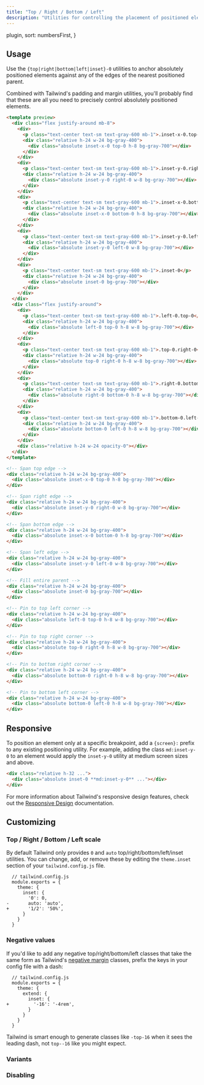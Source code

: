 ```yaml
---
title: "Top / Right / Bottom / Left"
description: "Utilities for controlling the placement of positioned elements."
---
```



  plugin,
  sort: numbersFirst,
}

## Usage

Use the `{top|right|bottom|left|inset}-0` utilities to anchor absolutely positioned elements against any of the edges of the nearest positioned parent.

Combined with Tailwind's padding and margin utilities, you'll probably find that these are all you need to precisely control absolutely positioned elements.

```html
<template preview>
  <div class="flex justify-around mb-8">
    <div>
      <p class="text-center text-sm text-gray-600 mb-1">.inset-x-0.top-0</p>
      <div class="relative h-24 w-24 bg-gray-400">
        <div class="absolute inset-x-0 top-0 h-8 bg-gray-700"></div>
      </div>
    </div>
    <div>
      <p class="text-center text-sm text-gray-600 mb-1">.inset-y-0.right-0</p>
      <div class="relative h-24 w-24 bg-gray-400">
        <div class="absolute inset-y-0 right-0 w-8 bg-gray-700"></div>
      </div>
    </div>
    <div>
      <p class="text-center text-sm text-gray-600 mb-1">.inset-x-0.bottom-0</p>
      <div class="relative h-24 w-24 bg-gray-400">
        <div class="absolute inset-x-0 bottom-0 h-8 bg-gray-700"></div>
      </div>
    </div>
    <div>
      <p class="text-center text-sm text-gray-600 mb-1">.inset-y-0.left-0</p>
      <div class="relative h-24 w-24 bg-gray-400">
        <div class="absolute inset-y-0 left-0 w-8 bg-gray-700"></div>
      </div>
    </div>
    <div>
      <p class="text-center text-sm text-gray-600 mb-1">.inset-0</p>
      <div class="relative h-24 w-24 bg-gray-400">
        <div class="absolute inset-0 bg-gray-700"></div>
      </div>
    </div>
  </div>
  <div class="flex justify-around">
    <div>
      <p class="text-center text-sm text-gray-600 mb-1">.left-0.top-0</p>
      <div class="relative h-24 w-24 bg-gray-400">
        <div class="absolute left-0 top-0 h-8 w-8 bg-gray-700"></div>
      </div>
    </div>
    <div>
      <p class="text-center text-sm text-gray-600 mb-1">.top-0.right-0</p>
      <div class="relative h-24 w-24 bg-gray-400">
        <div class="absolute top-0 right-0 h-8 w-8 bg-gray-700"></div>
      </div>
    </div>
    <div>
      <p class="text-center text-sm text-gray-600 mb-1">.right-0.bottom-0</p>
      <div class="relative h-24 w-24 bg-gray-400">
        <div class="absolute right-0 bottom-0 h-8 w-8 bg-gray-700"></div>
      </div>
    </div>
    <div>
      <p class="text-center text-sm text-gray-600 mb-1">.bottom-0.left-0</p>
      <div class="relative h-24 w-24 bg-gray-400">
        <div class="absolute bottom-0 left-0 h-8 w-8 bg-gray-700"></div>
      </div>
    </div>
    <div class="relative h-24 w-24 opacity-0"></div>
  </div>
</template>

<!-- Span top edge -->
<div class="relative h-24 w-24 bg-gray-400">
  <div class="absolute inset-x-0 top-0 h-8 bg-gray-700"></div>
</div>

<!-- Span right edge -->
<div class="relative h-24 w-24 bg-gray-400">
  <div class="absolute inset-y-0 right-0 w-8 bg-gray-700"></div>
</div>

<!-- Span bottom edge -->
<div class="relative h-24 w-24 bg-gray-400">
  <div class="absolute inset-x-0 bottom-0 h-8 bg-gray-700"></div>
</div>

<!-- Span left edge -->
<div class="relative h-24 w-24 bg-gray-400">
  <div class="absolute inset-y-0 left-0 w-8 bg-gray-700"></div>
</div>

<!-- Fill entire parent -->
<div class="relative h-24 w-24 bg-gray-400">
  <div class="absolute inset-0 bg-gray-700"></div>
</div>

<!-- Pin to top left corner -->
<div class="relative h-24 w-24 bg-gray-400">
  <div class="absolute left-0 top-0 h-8 w-8 bg-gray-700"></div>
</div>

<!-- Pin to top right corner -->
<div class="relative h-24 w-24 bg-gray-400">
  <div class="absolute top-0 right-0 h-8 w-8 bg-gray-700"></div>
</div>

<!-- Pin to bottom right corner -->
<div class="relative h-24 w-24 bg-gray-400">
  <div class="absolute bottom-0 right-0 h-8 w-8 bg-gray-700"></div>
</div>

<!-- Pin to bottom left corner -->
<div class="relative h-24 w-24 bg-gray-400">
  <div class="absolute bottom-0 left-0 h-8 w-8 bg-gray-700"></div>
</div>
```

## Responsive

To position an element only at a specific breakpoint, add a `{screen}:` prefix to any existing positioning utility. For example, adding the class `md:inset-y-0` to an element would apply the `inset-y-0` utility at medium screen sizes and above.

```html
<div class="relative h-32 ...">
  <div class="absolute inset-0 **md:inset-y-0** ..."></div>
</div>
```

For more information about Tailwind's responsive design features, check out the [Responsive Design](/docs/responsive-design) documentation.

## Customizing

### Top / Right / Bottom / Left scale

By default Tailwind only provides `0` and `auto` top/right/bottom/left/inset utilities. You can change, add, or remove these by editing the `theme.inset` section of your `tailwind.config.js` file.

```diff-js
  // tailwind.config.js
  module.exports = {
    theme: {
      inset: {
        '0': 0,
-       auto: 'auto',
+       '1/2': '50%',
      }
    }
  }
```

### Negative values

If you'd like to add any negative top/right/bottom/left classes that take the same form as Tailwind's [negative margin](/docs/margin#negative-margins) classes, prefix the keys in your config file with a dash:

```diff-js
  // tailwind.config.js
  module.exports = {
    theme: {
      extend: {
        inset: {
+         '-16': '-4rem',
        }
      }
    }
  }
```

Tailwind is smart enough to generate classes like `-top-16` when it sees the leading dash, not `top--16` like you might expect.

### Variants

<Variants plugin="inset" name="top, right, bottom, left, and inset" />

### Disabling

<Disabling plugin="inset" name="top, right, bottom, left, and inset" />
